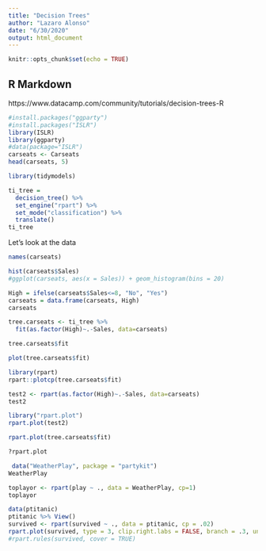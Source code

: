 ```yaml
---
title: "Decision Trees"
author: "Lazaro Alonso"
date: "6/30/2020"
output: html_document
---
```


```r
knitr::opts_chunk$set(echo = TRUE)
```

## R Markdown

https://www.datacamp.com/community/tutorials/decision-trees-R 

```r
#install.packages("ggparty")
#install.packages("ISLR")
library(ISLR)
library(ggparty)
#data(package="ISLR")
carseats <- Carseats
head(carseats, 5)
```

```r
library(tidymodels)
```

```r
ti_tree =
  decision_tree() %>%
  set_engine("rpart") %>%
  set_mode("classification") %>% 
  translate()
ti_tree
```

Let's look at the data 

```r
names(carseats)
```
```r
hist(carseats$Sales)
#ggplot(carseats, aes(x = Sales)) + geom_histogram(bins = 20) 
```

```r
High = ifelse(carseats$Sales<=8, "No", "Yes")
carseats = data.frame(carseats, High)
carseats
```
```r
tree.carseats <- ti_tree %>% 
  fit(as.factor(High)~.-Sales, data=carseats)
```

```r
tree.carseats$fit
```
```r
plot(tree.carseats$fit)
```
```r
library(rpart)
rpart::plotcp(tree.carseats$fit)
```
```r
test2 <- rpart(as.factor(High)~.-Sales, data=carseats)
test2
```
```r
library("rpart.plot")
rpart.plot(test2)
```

```r
rpart.plot(tree.carseats$fit)
```
```r
?rpart.plot
```

```r
 data("WeatherPlay", package = "partykit")
WeatherPlay
```
```r
toplayor <- rpart(play ~ ., data = WeatherPlay, cp=1)
toplayor
```


```r
data(ptitanic)
ptitanic %>% View()
survived <- rpart(survived ~ ., data = ptitanic, cp = .02)
rpart.plot(survived, type = 3, clip.right.labs = FALSE, branch = .3, under = TRUE)
#rpart.rules(survived, cover = TRUE)
```

